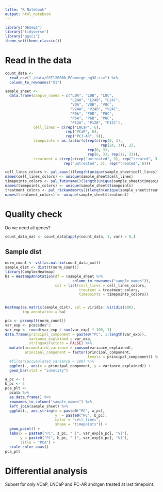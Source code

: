 ```yaml
---
title: "R Notebook"
output: html_notebook
---
```


```r
library("DESeq2")
library("tidyverse")
library("ggsci")
theme_set(theme_classic())
```

# Read in the data 

```r
count_data <-
  read_csv("./data/GSE120660_PCamerge_hg38.csv") %>%
  column_to_rownames("X1")

sample_sheet <-
  data.frame(sample_names = c("L0A", "L0B", "L0C", 
                              "L24A", "L24B", "L24C", 
                              "V0A", "V0B", "V0C",
                              "V24A", "V24B", "V24C", 
                              "P0A", "P0B", "P0C", 
                              "P6A", "P6B", "P6C", 
                              "P12A", "P12B", "P12C"),
             cell_lines = c(rep("LNCaP", 6), 
                            rep("VCaP", 6),
                            rep("PC3-AR", 9)),
             timepoints = as.factor(c(rep(c(rep(0, 3), 
                                            rep(24, 3)), 2),
                                      rep(0, 3), 
                                      rep(6, 3), rep(12, 3))),
             treatment = c(rep(c(rep("untreated", 3), rep("treated", 3)), 2),
                           rep("untreated", 3), rep("treated", 6))) 
```

```r
cell_lines_colors <- pal_aaas()(length(unique(sample_sheet$cell_lines)))
names(cell_lines_colors) <- unique(sample_sheet$cell_lines)
timepoints_colors <- pal_futurama()(length(unique(sample_sheet$timepoints)))
names(timepoints_colors) <- unique(sample_sheet$timepoints)
treatment_colors <- pal_rickandmorty()(length(unique(sample_sheet$treatment)))
names(treatment_colors) <- unique(sample_sheet$treatment)
```


# Quality check

Do we need all genes? 

```r
count_data_mat <- count_data[apply(count_data, 1, var) > 0,] 
```


## Sample dist

```r
norm_count <- vst(as.matrix(count_data_mat))
sample_dist <- dist(t(norm_count))
library(ComplexHeatmap)
ha = HeatmapAnnotation(df = (sample_sheet %>% 
                               column_to_rownames("sample_names")),
                       col = list(cell_lines = cell_lines_colors,
                                  treatent = treatment_colors,
                                  timepoints = timepoints_colors))


Heatmap(as.matrix(sample_dist), col = viridis::viridis(100), 
        top_annotation = ha)
```


```r

pca <- prcomp(t(norm_count))
var_exp <- pca$sdev^2
var_exp <- round(var_exp / sum(var_exp) * 100, 1)
data.frame(principal_component = paste0("PC", 1:length(var_exp)),
           variance_explained = var_exp,
           stringsAsFactors = FALSE) %>%
  mutate(accumulated_variance = cumsum(variance_explained),
         principal_component = factor(principal_component, 
                                      levels = principal_component)) %>%
  #filter(accumulated_variance < 100) %>%
  ggplot(., aes(x = principal_component, y = variance_explained)) +
  geom_bar(stat = "identity")
```

```r
a_pc <- 1
b_pc <- 2
pca_plt <- 
  pca$x %>%
  as.data.frame() %>%
  rownames_to_column("sample_names") %>%
  left_join(sample_sheet) %>% 
  ggplot(., aes_string(x = paste0("PC", a_pc), 
                       y  = paste0("PC", b_pc), 
                       color = "cell_lines",
                       shape = "timepoints")) +
  geom_point() +
  labs(x = paste0("PC", a_pc, " [", var_exp[a_pc], "%]"),
       y = paste0("PC", b_pc, " [", var_exp[b_pc], "%]"),
       title = "PCA") +
  scale_color_aaas()
pca_plt
```


# Differential analysis

Subset for only VCaP, LNCaP and PC-AR andrgen treated at last timepoint.

